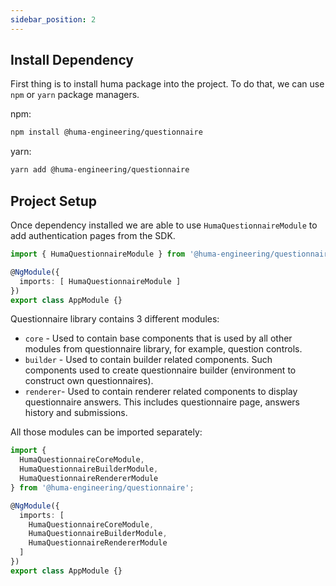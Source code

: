 ```yaml
---
sidebar_position: 2
---
```


## Install Dependency 

First thing is to install huma package into the project. To do that, we can use `npm` or `yarn` package managers.

npm:
```bash
npm install @huma-engineering/questionnaire
```

yarn:
```bash
yarn add @huma-engineering/questionnaire
```

## Project Setup

Once dependency installed we are able to use `HumaQuestionnaireModule` to add authentication pages from the SDK. 

```typescript
import { HumaQuestionnaireModule } from '@huma-engineering/questionnaire';

@NgModule({
  imports: [ HumaQuestionnaireModule ]
})
export class AppModule {}
```

Questionnaire library contains 3 different modules:

- `core` - Used to contain base components that is used by all other modules from questionnaire library, for example, question controls.
- `builder` - Used to contain builder related components. Such components used to create questionnaire builder (environment to construct own questionnaires).
- `renderer`- Used to contain renderer related components to display questionnaire answers. This includes questionnaire page, answers history and submissions.

All those modules can be imported separately:

```typescript
import { 
  HumaQuestionnaireCoreModule,
  HumaQuestionnaireBuilderModule,
  HumaQuestionnaireRendererModule
} from '@huma-engineering/questionnaire';

@NgModule({
  imports: [ 
    HumaQuestionnaireCoreModule,
    HumaQuestionnaireBuilderModule,
    HumaQuestionnaireRendererModule 
  ]
})
export class AppModule {}
```